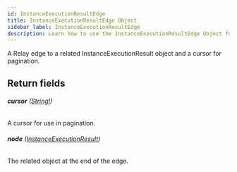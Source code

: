 ```yaml
---
id: InstanceExecutionResultEdge
title: InstanceExecutionResultEdge Object
sidebar_label: InstanceExecutionResultEdge
description: Learn how to use the InstanceExecutionResultEdge Object for 's API.
---
```


A Relay edge to a related InstanceExecutionResult object and a cursor for pagination.

## Return fields

###### <b>cursor</b> ([String!](api/schema/scalar/String.mdx))

A cursor for use in pagination.

###### <b>node</b> ([InstanceExecutionResult](api/schema/object/InstanceExecutionResult.mdx))

The related object at the end of the edge.

